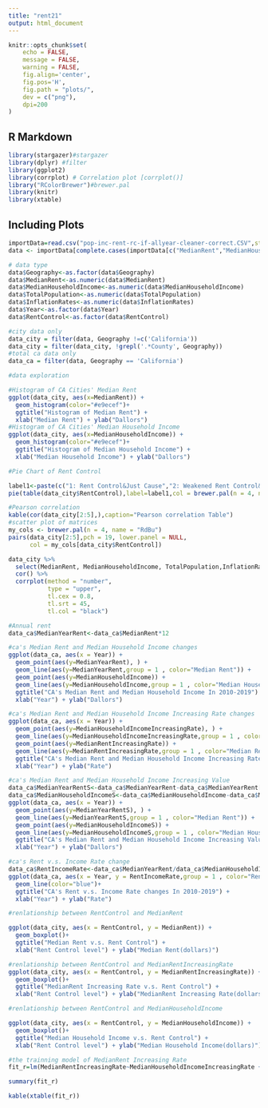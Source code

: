```yaml
---
title: "rent21"
output: html_document
---
```


```r

knitr::opts_chunk$set(
    echo = FALSE,
    message = FALSE,
    warning = FALSE,
    fig.align='center',
    fig.pos='H',
    fig.path = "plots/",
    dev = c("png"),
    dpi=200
)
```

## R Markdown



```r
library(stargazer)#stargazer
library(dplyr) #filter
library(ggplot2)
library(corrplot) # Correlation plot [corrplot()]
library("RColorBrewer")#brewer.pal
library(knitr)
library(xtable)
```

## Including Plots


```r

importData=read.csv("pop-inc-rent-rc-if-allyear-cleaner-correct.CSV",stringsAsFactors=F, na.strings=c(NA,"NA"," NA"))  #read data
data <- importData[complete.cases(importData[c("MedianRent","MedianHouseholdIncome","TotalPopulation")]),] #omit NA

```

```r
# data type
data$Geography<-as.factor(data$Geography)
data$MedianRent<-as.numeric(data$MedianRent)
data$MedianHouseholdIncome<-as.numeric(data$MedianHouseholdIncome)
data$TotalPopulation<-as.numeric(data$TotalPopulation)
data$InflationRates<-as.numeric(data$InflationRates)
data$Year<-as.factor(data$Year)
data$RentControl<-as.factor(data$RentControl)

```

```r
#city data only
data_city = filter(data, Geography !=c('California'))
data_city = filter(data_city, !grepl('.*County', Geography))
#total ca data only 
data_ca = filter(data, Geography == 'California')
```


```r
#data exploration 

#Histogram of CA Cities' Median Rent
ggplot(data_city, aes(x=MedianRent)) + 
  geom_histogram(color="#e9ecef")+
  ggtitle("Histogram of Median Rent") +
  xlab("Median Rent") + ylab("Dallors")
#Histogram of CA Cities' Median Household Income
ggplot(data_city, aes(x=MedianHouseholdIncome)) + 
  geom_histogram(color="#e9ecef")+
  ggtitle("Histogram of Median Household Income") +
  xlab("Median Household Income") + ylab("Dallors")

#Pie Chart of Rent Control

label1<-paste(c("1: Rent Control&Just Cause","2: Weakened Rent Control&Just Cause","3: Rent Control/Just Cause","4. No Rent Control"),round(100*table(data_city$RentControl)/1369),"%",sep=" ")
pie(table(data_city$RentControl),label=label1,col = brewer.pal(n = 4, name = "RdBu"),main="Pie Chart of Rent Control")

```
```r
#Pearson correlation
kable(cor(data_city[2:5],),caption="Pearson correlation Table")
#scatter plot of matrices
my_cols <- brewer.pal(n = 4, name = "RdBu") 
pairs(data_city[2:5],pch = 19, lower.panel = NULL,
      col = my_cols[data_city$RentControl]) 

data_city %>% 
  select(MedianRent, MedianHouseholdIncome, TotalPopulation,InflationRates) %>% 
  cor() %>% 
  corrplot(method = "number",
           type = "upper",
           tl.cex = 0.8,
           tl.srt = 45,
           tl.col = "black")

```

```r
#Annual rent
data_ca$MedianYearRent<-data_ca$MedianRent*12

#ca's Median Rent and Median Household Income changes
ggplot(data_ca, aes(x = Year)) +
  geom_point(aes(y=MedianYearRent), ) + 
  geom_line(aes(y=MedianYearRent,group = 1 , color="Median Rent")) +
  geom_point(aes(y=MedianHouseholdIncome)) + 
  geom_line(aes(y=MedianHouseholdIncome,group = 1 , color="Median Household Income"))+
  ggtitle("CA's Median Rent and Median Household Income In 2010-2019") +
  xlab("Year") + ylab("Dallors")

#ca's Median Rent and Median Household Income Increasing Rate changes
ggplot(data_ca, aes(x = Year)) +
  geom_point(aes(y=MedianHouseholdIncomeIncreasingRate), ) + 
  geom_line(aes(y=MedianHouseholdIncomeIncreasingRate,group = 1 , color="Median Household Income Increasing Rate ")) +
  geom_point(aes(y=MedianRentIncreasingRate)) + 
  geom_line(aes(y=MedianRentIncreasingRate,group = 1 , color="Median Rent Increasing Rate"))+
  ggtitle("CA's Median Rent and Median Household Income Increasing Rate In 2010-2019") +
  xlab("Year") + ylab("Rate")

#ca's Median Rent and Median Household Income Increasing Value
data_ca$MedianYearRentS<-data_ca$MedianYearRent-data_ca$MedianYearRent[1]
data_ca$MedianHouseholdIncomeS<-data_ca$MedianHouseholdIncome-data_ca$MedianHouseholdIncome[1]
ggplot(data_ca, aes(x = Year)) +
  geom_point(aes(y=MedianYearRentS), ) + 
  geom_line(aes(y=MedianYearRentS,group = 1 , color="Median Rent")) +
  geom_point(aes(y=MedianHouseholdIncomeS)) + 
  geom_line(aes(y=MedianHouseholdIncomeS,group = 1 , color="Median Household Income"))+
  ggtitle("CA's Median Rent and Median Household Income Increasing Value In 2010-2019") +
  xlab("Year") + ylab("Dallors")

#ca's Rent v.s. Income Rate change
data_ca$RentIncomeRate<-data_ca$MedianYearRent/data_ca$MedianHouseholdIncome
ggplot(data_ca, aes(x = Year, y = RentIncomeRate,group = 1 , color="Rent v.s. Income Rate")) +
  geom_line(color="blue")+
  ggtitle("CA's Rent v.s. Income Rate changes In 2010-2019") +
  xlab("Year") + ylab("Rate")

```

```r
#renlationship between RentControl and MedianRent

ggplot(data_city, aes(x = RentControl, y = MedianRent)) +
  geom_boxplot()+
  ggtitle("Median Rent v.s. Rent Control") +
  xlab("Rent Control level") + ylab("Median Rent(dollars)")

#renlationship between RentControl and MedianRentIncreasingRate
ggplot(data_city, aes(x = RentControl, y = MedianRentIncreasingRate)) +
  geom_boxplot()+
  ggtitle("MedianRent Increasing Rate v.s. Rent Control") +
  xlab("Rent Control level") + ylab("MedianRent Increasing Rate(dollars)")

#renlationship between RentControl and MedianHouseholdIncome

ggplot(data_city, aes(x = RentControl, y = MedianHouseholdIncome)) +
  geom_boxplot()+
  ggtitle("Median Household Income v.s. Rent Control") +
  xlab("Rent Control level") + ylab("Median Household Income(dollars)")


```



```r
#the trainning model of MedianRent Increasing Rate
fit_r=lm(MedianRentIncreasingRate~MedianHouseholdIncomeIncreasingRate +InflationRates +Year+ RentControl+TotalPopulation,data=data_city)

summary(fit_r)

kable(xtable(fit_r))



```

